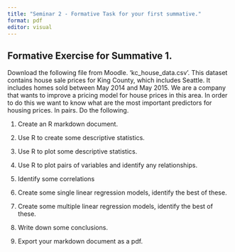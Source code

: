 ```yaml
---
title: "Seminar 2 - Formative Task for your first summative."
format: pdf
editor: visual
---
```


## Formative Exercise for Summative 1.

Download the following file from Moodle. 'kc_house_data.csv'. This dataset contains house sale prices for King County, which includes Seattle. It includes homes sold between May 2014 and May 2015. We are a company that wants to improve a pricing model for house prices in this area. In order to do this we want to know what are the most important predictors for housing prices. In pairs. Do the following. 

1. Create an R markdown document.

2. Use R to create some descriptive statistics.

3. Use R to plot some descriptive statistics.

4. Use R to plot pairs of variables and identify any relationships. 

5. Identify some correlations

6. Create some single linear regression models, identify the best of these.

7. Create some multiple linear regression models, identify the best of these.

8. Write down some conclusions.

9. Export your markdown document as a pdf.
